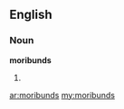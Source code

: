 ==English==

===Noun===
'''moribunds'''

# {{plural of|[[moribund]]}}

[[ar:moribunds]]
[[my:moribunds]]
